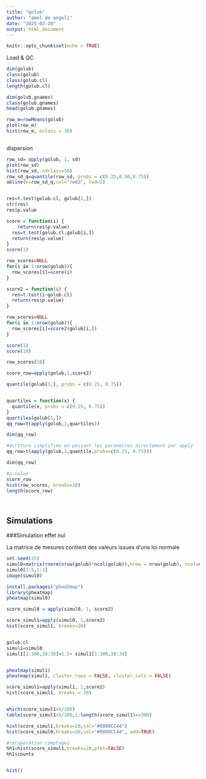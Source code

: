 ```yaml
---
title: "golub"
author: "amel de angeli"
date: "2025-03-20"
output: html_document
---
```


```r
knitr::opts_chunk$set(echo = TRUE)
```
Load & QC
```r
dim(golub)
class(golub)
class(golub.cl)
length(golub.cl)

dim(golub.gnames)
class(golub.gnames)
head(golub.gnames)

row_m=rowMeans(golub)
plot(row_m)
hist(row_m, nclass = 30)



```
dispersion
```r
row_sd= apply(golub, 1, sd)
plot(row_sd)
hist(row_sd, ndclass=30)
row_sd_q=quantile(row_sd, probs = c(0.25,0.50,0.75))
abline(v=row_sd_q,col="red2", lwd=2)


res=t.test(golub.cl, golub[1,])
str(res)
res$p.value

score = function(i) {
    return(res$p.value)
  res=t.test(golub.cl,golub[i,])
  return(res$p.value)
}
score(1)

row_scores=NULL
for(i in 1:nrow(golub)){
  row_scores[i]=score(i)
}

score2 = function(i) {
  res=t.test(i~golub.cl)
  return(res$p.value)
}

row_scores=NULL
for(i in 1:nrow(golub)){
  row_scores[i]=score2(golub[i,])
}

score(1)
score(10)

row_scores[10]

score_row=apply(golub,1,score2)

quantile(golub[1,], probs = c(0.25, 0.75))


quartiles = function(x) {
  quantile(x, probs = c(0.25, 0.75))
}
quartiles(golub[1,])
qq_row=t(apply(golub,1,quartiles))

dim(qq_row)

#écriture simplifiée en passant les parametres directement par apply
qq_row=t(apply(golub,1,quantile,probs=c(0.25, 0.75)))

dim(qq_row)


```
```r
#p-value
score_row
hist(row_scores, breaks=20)
length(score_row)




```
## Simulations
###Simulation effet nul

La matrice de mesures contient des valeurs issues d'une loi normale

```r
set.seed(25)
simul0=matrix(rnorm(nrow(golub)*ncol(golub)),nrow = nrow(golub), ncol=ncol(golub))
simul0[1:5,1:3]
image(simul0)

install.packages("pheatmap")
library(pheatmap)
pheatmap(simul0)

score_simul0 = apply(simul0, 1, score2)

score_simul1=apply(simul0, 1,score2)
hist(score_simul1, breaks=20)


golub.cl
simul1=simul0
simul1[1:300,28:38]=1.5+ simul1[1:300,28:38]


pheatmap(simul1)
pheatmap(simul1, cluster_rows = FALSE, cluster_cols = FALSE)

score_simul1=apply(simul1, 1,score2)
hist(score_simul1, breaks = 20)


which(score_simul1<5/100)
table(score_simul1<5/100,1:length(score_simul1)<=300)

hist(score_simul1,breaks=20,col="#0088CC44")
hist(score_simul0,breaks=20,col="#8800CC44", add=TRUE)

#recuperation comptages
hh1=hist(score_simul1,breaks=20,plot=FALSE)
hh1$counts



```


```r
hist()
```

